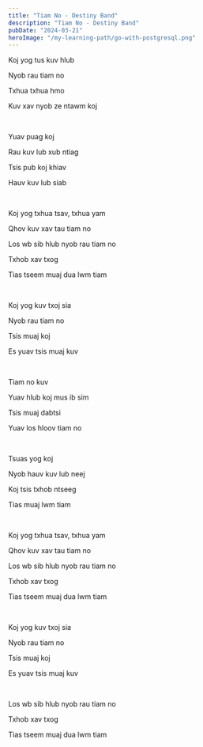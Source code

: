 ```yaml
---
title: "Tiam No - Destiny Band"
description: "Tiam No - Destiny Band"
pubDate: "2024-03-21"
heroImage: "/my-learning-path/go-with-postgresql.png"
---
```


Koj yog tus kuv hlub

Nyob rau tiam no

Txhua txhua hmo

Kuv xav nyob ze ntawm koj

<br />

Yuav puag koj

Rau kuv lub xub ntiag

Tsis pub koj khiav

Hauv kuv lub siab

<br />

Koj yog txhua tsav, txhua yam

Qhov kuv xav tau tiam no

Los wb sib hlub nyob rau tiam no

Txhob xav txog

Tias tseem muaj dua lwm tiam

<br />

Koj yog kuv txoj sia

Nyob rau tiam no

Tsis muaj koj

Es yuav tsis muaj kuv

<br />

Tiam no kuv

Yuav hlub koj mus ib sim

Tsis muaj dabtsi

Yuav los hloov tiam no

<br />

Tsuas yog koj

Nyob hauv kuv lub neej

Koj tsis txhob ntseeg

Tias muaj lwm tiam

<br />

Koj yog txhua tsav, txhua yam

Qhov kuv xav tau tiam no

Los wb sib hlub nyob rau tiam no

Txhob xav txog

Tias tseem muaj dua lwm tiam

<br />

Koj yog kuv txoj sia

Nyob rau tiam no

Tsis muaj koj

Es yuav tsis muaj kuv

<br />

Los wb sib hlub nyob rau tiam no

Txhob xav txog

Tias tseem muaj dua lwm tiam
